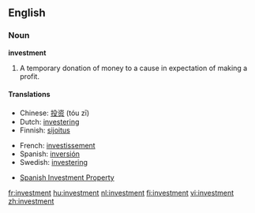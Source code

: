 ==English==

===Noun===
'''investment'''
#A temporary donation of money to a cause in expectation of making a profit.

====Translations====
{{top}}
*Chinese: [[投资]] (tóu zī)
*Dutch: [[investering]]
*Finnish: [[sijoitus]]
{{mid}}
*French: [[investissement]]
*Spanish: [[inversión]] {{f}}
*Swedish: [[investering]]
{{bottom}}

* [http://www.spanishinvest.com/ Spanish Investment Property]

[[fr:investment]]
[[hu:investment]]
[[nl:investment]]
[[fi:investment]]
[[vi:investment]]
[[zh:investment]]
